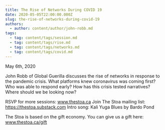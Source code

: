 ```yaml
---
title: The Rise of Networks During COVID 19
date: 2020-05-05T22:00:00.000Z
slug: the-rise-of-networks-during-covid-19
authors:
  - author: content/author/john-robb.md
tags:
  - tag: content/tags/session.md
  - tag: content/tags/rise.md
  - tag: content/tags/networks.md
  - tag: content/tags/covid.md
---
```


May 6th, 2020

John Robb of Global Guerilla discusses the rise of networks in response to the pandemic crisis. What platforms knew coronavirus was coming first? Who was able to respond early? How has this crisis tested narratives? Where should we be looking now?

RSVP for more sessions: www.thestoa.ca
Join The Stoa mailing list: https://thestoa.substack.com
Intro song: Kali Yuga Blues by Bardo Pond

The Stoa is based on the gift economy. You can give us a gift here: www.thestoa.ca/gift
